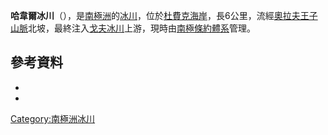 {{coord|84|57|S|171|29|W|source:GNIS|display=title}}

'''哈韋爾冰川'''（{{lang-en|Harwell Glacier}}），是[[南極洲|南極洲]]的[[冰川|冰川]]，位於[[杜費克海岸|杜費克海岸]]，長6公里，流經[[奧拉夫王子山脈|奧拉夫王子山脈]]北坡，最終注入[[戈夫冰川|戈夫冰川]]上游，現時由[[南極條約體系|南極條約體系]]管理。

==參考資料==
*{{cite gnis | type = antarid | id = 6453| name = Harwell Glacier | accessdate = 2012-05-29}}
*{{usgs-gazetteer|id=6453}}

{{DEFAULTSORT:Harwell Glacier}}
[[Category:南極洲冰川|Category:南極洲冰川]]


{{DufekCoast-geo-stub}}